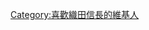 {{Userbox-2
  |border-c = #000000
  |border-s = 1
  |id1-c     = #ffffff
  |id1-s     = 12
  |id1-fc    = #ff0000
  |info-s   = 10
  |info-fc  = #000000
  |id1      = [[File:Oda emblem.svg|45px]]
  |info     = 這個用戶喜歡'''[[織田信長]]'''。
  |id2-c=#ffffff
  |id2=[[File:Tenkahubu.svg|40px]]
}}

[[Category:喜歡織田信長的維基人]]